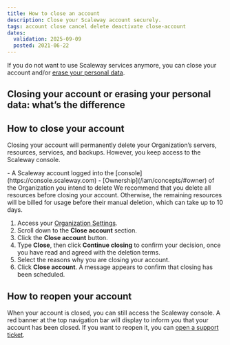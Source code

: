 ```yaml
---
title: How to close an account
description: Close your Scaleway account securely.
tags: account close cancel delete deactivate close-account
dates:
  validation: 2025-09-09
  posted: 2021-06-22
---
```




If you do not want to use Scaleway services anymore, you can close your account and/or [erase your personal data](/account/how-to/manage-my-personal-data-gdpr/#how-to-erase-your-account-and-personal-data).

## Closing your account or erasing your personal data: what’s the difference

<CloseVsErase />

## How to close your account

Closing your account will permanently delete your Organization’s servers, resources, services, and backups. However, you keep access to the Scaleway console.

<Requirements />
- A Scaleway account logged into the [console](https://console.scaleway.com)
- [Ownership](/iam/concepts/#owner) of the Organization you intend to delete

<Message type="note">
  We recommend that you delete all resources before closing your account. Otherwise, the remaining resources will be billed for usage before their manual deletion, which can take up to 10 days.
</Message>


1. Access your [Organization Settings](https://console.scaleway.com/settings/organization/information).
2. Scroll down to the **Close account** section.
3. Click the **Close account** button.
4. Type **Close**, then click **Continue closing** to confirm your decision, once you have read and agreed with the deletion terms.
5. Select the reasons why you are closing your account.
6. Click **Close account**. A message appears to confirm that closing has been scheduled.

## How to reopen your account

When your account is closed, you can still access the Scaleway console. A red banner at the top navigation bar will display to inform you that your account has been closed. If you want to reopen it, you can [open a support ticket](https://console.scaleway.com/support/tickets/create).

 <Lightbox image={image} alt="Screenshot of the Scaleway console. A banner informs you that the Organization is deactivated and can be reopened by submitting a support ticket." />